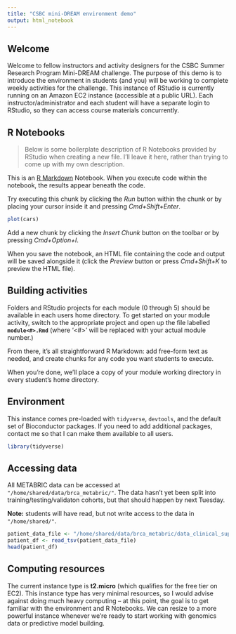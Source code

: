 ```yaml
---
title: "CSBC mini-DREAM environment demo"
output: html_notebook
---
```


## Welcome

Welcome to fellow instructors and activity designers for the CSBC Summer Research Program Mini-DREAM challenge. The purpose of this demo is to introduce the environment in students (and you) will be working to complete weekly activities for the challenge. This instance of RStudio is currently running on an Amazon EC2 instance (accessible at a public URL). Each instructor/administrator and each student will have a separate login to RStudio, so they can access course materials concurrently.

## R Notebooks

> Below is some boilerplate description of R Notebooks provided by RStudio when creating a new file. I'll leave it here, rather than trying to come up with my own description.

This is an [R Markdown](http://rmarkdown.rstudio.com) Notebook. When you execute code within the notebook, the results appear beneath the code. 

Try executing this chunk by clicking the *Run* button within the chunk or by placing your cursor inside it and pressing *Cmd+Shift+Enter*. 

```r
plot(cars)
```

Add a new chunk by clicking the *Insert Chunk* button on the toolbar or by pressing *Cmd+Option+I*.

When you save the notebook, an HTML file containing the code and output will be saved alongside it (click the *Preview* button or press *Cmd+Shift+K* to preview the HTML file).

## Building activities

Folders and RStudio projects for each module (0 through 5) should be available in each users home directory. To get started on your module activity, switch to the appropriate project and open up the file labelled **`module<#>.Rmd`** (where '<#>' will be replaced with your actual module number.)

From there, it's all straightforward R Markdown: add free-form text as needed, and create chunks for any code you want students to execute.

When you're done, we'll place a copy of your module working directory in every student's home directory.

## Environment

This instance comes pre-loaded with `tidyverse`, `devtools`, and the default set of Bioconductor packages. If you need to add additional packages, contact me so that I can make them available to all users.

```r
library(tidyverse)
```

## Accessing data

All METABRIC data can be accessed at `"/home/shared/data/brca_metabric/"`. The data hasn't yet been split into training/testing/validaton cohorts, but that should happen by next Tuesday.

**Note:** students will have read, but not write access to the data in `"/home/shared/"`.

```r
patient_data_file <- "/home/shared/data/brca_metabric/data_clinical_supp_patient.txt"
patient_df <- read_tsv(patient_data_file)
head(patient_df)
```

## Computing resources

The current instance type is **t2.micro** (which qualifies for the free tier on EC2). This instance type has very minimal resources, so I would advise against doing much heavy computing -- at this point, the goal is to get familiar with the environment and R Notebooks. We can resize to a more powerful instance whenever we're ready to start working with genomics data or predictive model building.

